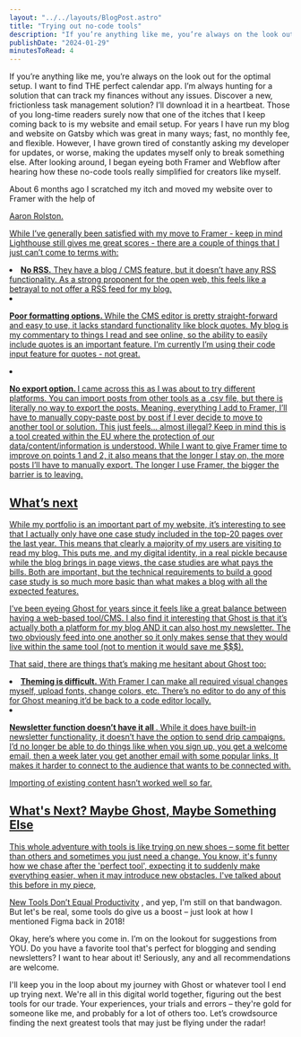```yaml
---
layout: "../../layouts/BlogPost.astro"
title: "Trying out no-code tools"
description: "If you’re anything like me, you’re always on the look out for the optimal setup. I want to find THE perfect calendar app. I’m always hunting for a solution that can track my finances without any issues. Discover a new, frictionless task management solution? I’ll download it in a heartbeat. Those of you long-time readers surely now that one of the itches that I keep coming back to is my website and email setup. For years I have run my blog and website on Gatsby which was great in many ways; fast,"
publishDate: "2024-01-29"
minutesToRead: 4
---
```


<p>If you’re anything like me, you’re always on the look out for the optimal setup. I want to find THE perfect calendar app. I’m always hunting for a solution that can track my finances without any issues. Discover a new, frictionless task management solution? I’ll download it in a heartbeat. Those of you long-time readers surely now that one of the itches that I keep coming back to is my website and email setup. For years I have run my blog and website on Gatsby which was great in many ways; fast, no monthly fee, and flexible. However, I have grown tired of constantly asking my developer for updates, or worse, making the updates myself only to break something else. After looking around, I began eyeing both Framer and Webflow after hearing how these no-code tools really simplified for creators like myself.</p>
<p>About 6 months ago I scratched my itch and moved my website over to Framer with the help of </p>
<a href="https://www.aaronrolston.com/?ref="antonsten".com">Aaron Rolston. 
<p>While I’ve generally been satisfied with my move to Framer - keep in mind Lighthouse still gives me great scores - there are a couple of things that I just can’t come to terms with:</p>
<ol>
</ol>
<li>
<strong>No RSS.</strong>
 They have a blog / CMS feature, but it doesn’t have any RSS functionality. As a strong proponent for the open web, this feels like a betrayal to not offer a RSS feed for my blog. 
<li>
</li>
<p>
<strong>Poor formatting options.</stron>
</strong>
 While the CMS editor is pretty straight-forward and easy to use, it lacks standard functionality like block quotes. My blog is my commentary to things I read and see online, so the ability to easily include quotes is an important feature. I’m currently I’m using their code input feature for quotes - not great. 
<li>
</li>
<p>
<strong>No export option.</stron>
</strong>
 I came across this as I was about to try different platforms. You can import posts from other tools as a .csv file, but there is literally no way to export the posts. Meaning, everything I add to Framer, I’ll have to manually copy-paste post by post if I ever decide to move to another tool or solution. This just feels… almost illegal? Keep in mind this is a tool created within the EU where the protection of our data/content/information is understood. While I want to give Framer time to improve on points 1 and 2, it also means that the longer I stay on, the more posts I’ll have to manually export. The longer I use Framer, the bigger the barrier is to leaving. </ol>
<h2 id="what%E2%80%99s-next">What’s next</h>
</h2>
<p>While my portfolio is an important part of my website, it’s interesting to see that I actually only have one case study included in the top-20 pages over the last year. This means that clearly a majority of my users are visiting to read my blog. This puts me, and my digital identity, in a real pickle because while the blog brings in page views, the case studies are what pays the bills. Both are important, but the technical requirements to build a good case study is so much more basic than what makes a blog with all the expected features.</p>
<p>I’ve been eyeing Ghost for years since it feels like a great balance between having a web-based tool/CMS. I also find it interesting that Ghost is that it’s actually both a platform for my blog AND it can also host my newsletter. The two obviously feed into one another so it only makes sense that they would live within the same tool (not to mention it would save me $$$).</p>
<p>That said, there are things that’s making me hesitant about Ghost too:</p>
<ol>
</ol>
<li>
<strong>Theming is difficult.</strong>
 With Framer I can make all required visual changes myself, upload fonts, change colors, etc. There’s no editor to do any of this for Ghost meaning it’d be back to a code editor locally. 
<li>
</li>
<p>
<strong>Newsletter function doesn’t have it all</stron>
</strong>
 . While it does have built-in newsletter functionality, it doesn’t have the option to send drip campaigns. I’d no longer be able to do things like when you sign up, you get a welcome email, then a week later you get another email with some popular links. It makes it harder to connect to the audience that wants to be connected with. </ol>
<p>Importing of existing content hasn’t worked well so far.</p>
<h2 id="whats-next-maybe-ghost-maybe-something-else">What's Next? Maybe Ghost, Maybe Something Else</h>
</h2>
<p>This whole adventure with tools is like trying on new shoes – some fit better than others and sometimes you just need a change. You know, it's funny how we chase after the 'perfect tool', expecting it to suddenly make everything easier, when it may introduce new obstacles. I've talked about this before in my piece, </p>
<a href="https://www.antonsten.com/newtools">New Tools Don’t Equal Productivity</a>
 , and yep, I'm still on that bandwagon. But let's be real, some tools do give us a boost – just look at how I mentioned Figma back in 2018!</p>
<p>Okay, here’s where you come in. I’m on the lookout for suggestions from YOU. Do you have a favorite tool that's perfect for blogging and sending newsletters? I want to hear about it! Seriously, any and all recommendations are welcome.</p>
<p>I'll keep you in the loop about my journey with Ghost or whatever tool I end up trying next. We're all in this digital world together, figuring out the best tools for our trade. Your experiences, your trials and errors – they're gold for someone like me, and probably for a lot of others too. Let’s crowdsource finding the next greatest tools that may just be flying under the radar!</p>
